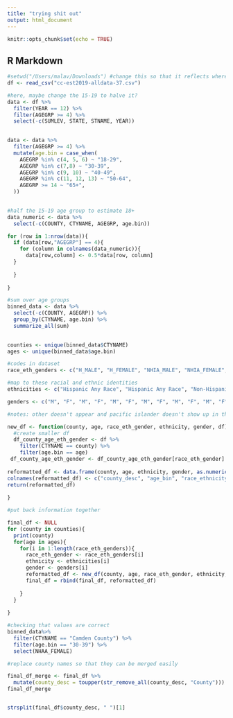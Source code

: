 ```yaml
---
title: "trying shit out"
output: html_document
---
```


```r
knitr::opts_chunk$set(echo = TRUE)
```

## R Markdown

```r
#setwd("/Users/malav/Downloads") #change this so that it reflects where you downloaded the dataset!
df <- read_csv("cc-est2019-alldata-37.csv")
```

```r
#here, maybe change the 15-19 to halve it?
data <- df %>%
  filter(YEAR == 12) %>%
  filter(AGEGRP >= 4) %>%
  select(-c(SUMLEV, STATE, STNAME, YEAR))
  
```


```r
data <- data %>%
  filter(AGEGRP >= 4) %>%
  mutate(age.bin = case_when(
    AGEGRP %in% c(4, 5, 6) ~ "18-29",
    AGEGRP %in% c(7,8) ~ "30-39",
    AGEGRP %in% c(9, 10) ~ "40-49",
    AGEGRP %in% c(11, 12, 13) ~ "50-64",
    AGEGRP >= 14 ~ "65+",
  ))
  
```


```r
#half the 15-19 age group to estimate 18+
data_numeric <- data %>%
  select(-c(COUNTY, CTYNAME, AGEGRP, age.bin))

for (row in 1:nrow(data)){
  if (data[row,"AGEGRP"] == 4){
    for (column in colnames(data_numeric)){
      data[row,column] <- 0.5*data[row, column]
  }
    
  }
  
}

```


```r
#sum over age groups
binned_data <- data %>%
  select(-c(COUNTY, AGEGRP)) %>%
  group_by(CTYNAME, age.bin) %>%
  summarize_all(sum)
  
```


```r
counties <- unique(binned_data$CTYNAME)
ages <- unique(binned_data$age.bin)

#codes in dataset
race_eth_genders <- c("H_MALE", "H_FEMALE", "NHIA_MALE", "NHIA_FEMALE","NHAA_MALE", "NHAA_FEMALE", "NHBA_MALE", "NHBA_FEMALE", "NHTOM_MALE", "NHTOM_FEMALE", "NHWA_MALE", "NHWA_FEMALE")

#map to these racial and ethnic identities
ethnicities <- c("Hispanic Any Race", "Hispanic Any Race", "Non-Hispanic American Indian", "Non-Hispanic American Indian", "Non-Hispanic Asian", "Non-Hispanic Asian", "Non-Hispanic Black", "Non-Hispanic Black", "Non-Hispanic Mixed", "Non-Hispanic Mixed", "Non-Hispanic White", "Non-Hispanic White")

genders <- c("M", "F", "M", "F", "M", "F", "M", "F", "M", "F", "M", "F")

#notes: other doesn't appear and pacific islander doesn't show up in the data that we made
```



```r
new_df <- function(county, age, race_eth_gender, ethnicity, gender, df){
  #create smaller df
  df_county_age_eth_gender <- df %>%
    filter(CTYNAME == county) %>%
    filter(age.bin == age) 
 df_county_age_eth_gender <- df_county_age_eth_gender[race_eth_gender]
 
reformatted_df <- data.frame(county, age, ethnicity, gender, as.numeric(df_county_age_eth_gender))
colnames(reformatted_df) <- c("county_desc", "age_bin", "race_ethnicity", "gender", "total")
return(reformatted_df)
  
}
```

```r
#put back information together

final_df <- NULL
for (county in counties){
  print(county)
  for(age in ages){
    for(i in 1:length(race_eth_genders)){
      race_eth_gender <- race_eth_genders[i]
      ethnicity <- ethnicities[i]
      gender <- genders[i]
      reformatted_df <- new_df(county, age, race_eth_gender, ethnicity, gender, binned_data)
      final_df = rbind(final_df, reformatted_df)
      
    }
  }
  
}
```

```r
#checking that values are correct
binned_data%>%
  filter(CTYNAME == "Camden County") %>%
  filter(age.bin == "30-39") %>%
  select(NHAA_FEMALE)
```

```r

#replace county names so that they can be merged easily

final_df_merge <- final_df %>%
  mutate(county_desc = toupper(str_remove_all(county_desc, "County")))
final_df_merge


strsplit(final_df$county_desc, " ")[1]
```

